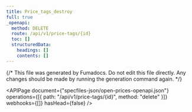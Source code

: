 ```yaml
---
title: Price_tags_destroy
full: true
_openapi:
  method: DELETE
  route: /api/v1/price-tags/{id}
  toc: []
  structuredData:
    headings: []
    contents: []
---
```


{/* This file was generated by Fumadocs. Do not edit this file directly. Any changes should be made by running the generation command again. */}

<APIPage
  document={"specfiles-json/open-prices-openapi.json"}
  operations={[{ path: "/api/v1/price-tags/{id}", method: "delete" }]}
  webhooks={[]}
  hasHead={false}
/>
